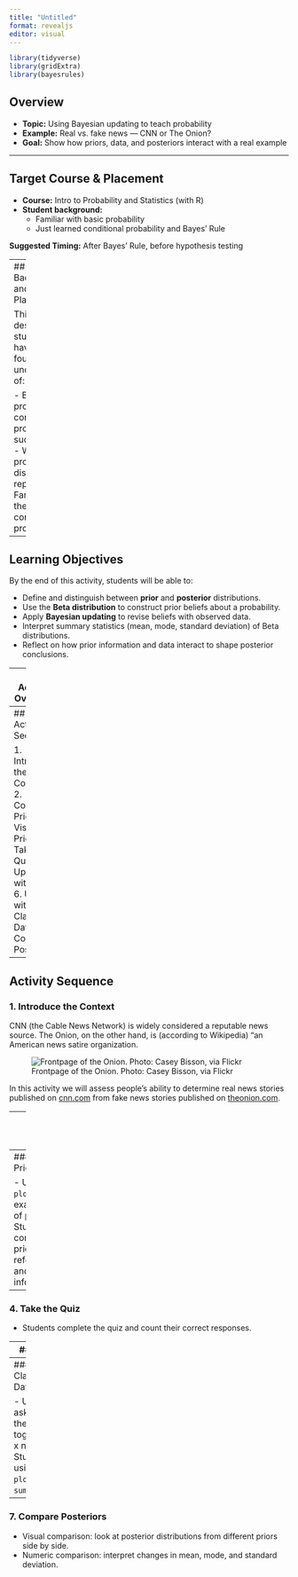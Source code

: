 ```yaml
---
title: "Untitled"
format: revealjs
editor: visual
---
```


```r
library(tidyverse)
library(gridExtra)
library(bayesrules)
```


## Overview

- **Topic:** Using Bayesian updating to teach probability
- **Example:** Real vs. fake news — CNN or The Onion?
- **Goal:** Show how priors, data, and posteriors interact with a real example

---

## Target Course & Placement

- **Course:** Intro to Probability and Statistics (with R)
- **Student background:**
  - Familiar with basic probability
  - Just learned conditional probability and Bayes’ Rule
  
**Suggested Timing:** After Bayes' Rule, before hypothesis testing

---
## Student Background and Course Placement

This activity is designed for students who have a foundational understanding of:

- Basic probability concepts (e.g., probability of success/failure)
- What a probability distribution represents
- Familiarity with the concept of conditional probability

---

## Learning Objectives

By the end of this activity, students will be able to:

- Define and distinguish between **prior** and **posterior** distributions.
- Use the **Beta distribution** to construct prior beliefs about a probability.
- Apply **Bayesian updating** to revise beliefs with observed data.
- Interpret summary statistics (mean, mode, standard deviation) of Beta distributions.
- Reflect on how prior information and data interact to shape posterior conclusions.

---
## Activity Overview

1. Students guess how many headlines they think a person is likely to get right (e.g., 10/15)
2. Translate into a Beta prior: Beta(10, 6)
3. Take the quiz (15 CNN/Onion headlines)
4. Update priors (their own, an optimist, pessimist) using own quiz score to get their Posterior
5. Pool with neighbor, then class and repeat update
6. Compare effects of prior choice on the posterior

---
## Activity Sequence

1. Introduce the Context
2. Construct Priors
3. Visualize Priors
4. Take the Quiz
5. Update with Data
6. Update with Class Data
7. Compare Posteriors

---
## Activity Sequence

### 1. Introduce the Context

CNN (the Cable News Network) is widely considered a reputable news source. The Onion, on the other hand, is (according to Wikipedia) “an American news satire organization.

![Frontpage of the Onion. Photo: Casey Bisson, via Flickr](the_onion.jpg){fig-alt="Front page of Onion Newspaper: Headline reads Wikipedia Celebrates 750 Years of American Independence"}

In this activity we will assess people's ability to determine real news stories published on [cnn.com](cnn.com) from fake news stories published on [theonion.com](theonion.com).


---
### 2. Construct Priors

We present three different priors for $\pi$

| Optimistic  | Undecided     | Pessimistic |
|-------------|------------|-------------|
| Beta(14, 1) | Beta(1, 1) | Beta(5, 10) |


Students construct their own prior, by choosing an expected number of correct answers (out of 15) and translate it into a Beta distribution.

---
### 3. Visualize Priors

- Use `plot_beta()` to examine shapes of priors.
- Students compare their prior to reference priors and discuss informativeness.

---
### 4. Take the Quiz

- Students complete the quiz and count their correct responses.

---
### 5. Update with Data

- Students update their prior using their own score: `plot_beta_binomial()` and `summarize_beta_binomial()`.
- Students repeat the update process adding classmates' scores (n = 30, then n = 45) tallying the correct responses each time.

---
### 6. Update with the Class Data or the Provided Data

- Use the provided data or ask each student to share their score. Add these together. *n* will become 15 x number of students.
- Students update their prior using the class score: `plot_beta_binomial()` and `summarize_beta_binomial()`.

---
### 7. Compare Posteriors

- Visual comparison: look at posterior distributions from different priors side by side.
- Numeric comparison: interpret changes in mean, mode, and standard deviation.
